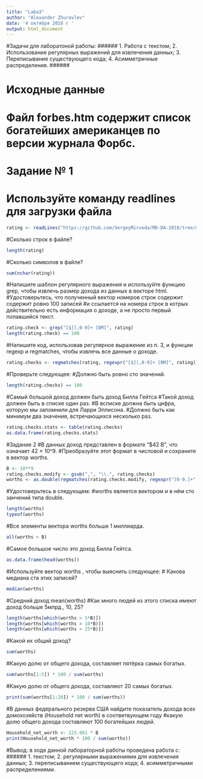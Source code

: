 ```yaml
---
title: "Laba3"
author: "Alexander Zhuravlev"
date: '4 октября 2018 г '
output: html_document
---
```


#Задачи для лаборатоной работы:
######
1. Работа с текстом;
2. Использование регулярных выражений для извлечения данных;
3. Переписывание существующего кода;
4. Асимметричные распределения.
######

# Исходные данные
# Файл forbes.htm содержит список богатейших американцев по версии журнала Форбc.


# Задание № 1
# Используйте команду readlines для загрузки файла
```r
rating <- readLines("https://github.com/SergeyMirvoda/MD-DA-2018/tree/master/data/forbes.htm")
```
#Сколько строк в файле?
```r
length(rating)
```
#Сколько символов в файле?
```r
sum(nchar(rating))
```
#Напишите шаблон регулярного выражения и используйте функцию grep, чтобы извлечь размер дохода из данных в векторе html.
#Удостоверьтесь, что полученный вектор номеров строк содержит содержит ровно 100 записей
#и ссылается на номера строк в котрых действительно есть информация о доходе, а не просто первый попавшийся текст.
```r
rating.check <- grep("[$][,0-9]+ [BM]", rating)
length(rating.check) == 100
```
#Напишите код, использовав регулярное выражение из п. 3, и функции regexp и regmatches, чтобы извлечь все данные о доходе.
```r
rating.checks <- regmatches(rating, regexpr("[$][,0-9]+ [BM]", rating))
```
#Проверьте следующее:
#Должно быть ровно сто значений.
```r
length(rating.checks) == 100
```
#Самый большой доход должен быть доход Билла Гейтса
#Такой доход должен быть в списке один раз.
#В всписке должна быть цифра, которую мы запомнили для Ларри Эллисона.
#Должно быть как минимум два значения, встречающихся несколько раз.
```r
rating.checks.stats <- table(rating.checks)
as.data.frame(rating.checks.stats)
```

#Задание 2
#В данных доход представлен в формате "$42 B", что означает 42 × 10^9. 
#Преобразуйте этот формат в числовой и сохраните в вектор worths. 
```r
B <- 10**9
rating.checks.modify <- gsub(",", "\\.", rating.checks)
worths <- as.double(regmatches(rating.checks.modify, regexpr("[0-9.]+", rating.checks.modify))) * B
```
#Удостоверьтесь в следующем:
#worths является вектором и в нём сто занчений типа double.
```r
length(worths)
typeof(worths)
```
#Все элементы вектора worths больше 1 миллиарда.
```r
all(worths > B)
```
#Самое большое число это доход Билла Гейтса.
```r
as.data.frame(head(worths))
```
#Используйте вектор worths , чтобы выяснить следующее:
# Какова медиана ста этих записей?
```r
median(worths)
```
#Средний доход
mean(worths)
#Как много людей из этого списка имеют доход больше 5млрд., 10, 25?
```r
length(worths[which(worths > 5*B)])
length(worths[which(worths > 10*B)])
length(worths[which(worths > 25*B)])
```
#Какой их общий доход?
```r
sum(worths)
```
#Какую долю от общего дохода, составляет пятёрка самых богатых.
```r
sum(worths[1:5]) * 100 / sum(worths)
```
#Какую долю от общего дохода, составляют 20 самых богатых.
```r
print(sum(worths[1:20]) * 100 / sum(worths))
```
#В данных федерального резерва США найдите показатель дохода всех домохозяйств (Household net worth) в соответвующем году
#какую долю общего дохода составляют 100 богатейших людей.
```r
Household_net_worth <- 125.981 * B
print(Household_net_worth * 100 / sum(worths))
```

#Вывод: в ходе данной лабораторной работы проведена работа с:
######
1. текстом;
2. регулярными выражениями для извлечения данных;
3. переписыванием существующего кода;
4. асимметричными распределениями.